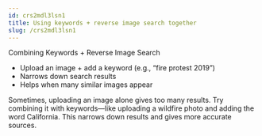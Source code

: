 ```yaml
---
id: crs2mdl3lsn1
title: Using keywords + reverse image search together
slug: /crs2mdl3lsn1
---
```


Combining Keywords + Reverse Image Search
- Upload an image + add a keyword (e.g., “fire protest 2019”)
- Narrows down search results
- Helps when many similar images appear

Sometimes, uploading an image alone gives too many results. Try combining it with keywords—like uploading a wildfire photo and adding the word California. This narrows down results and gives more accurate sources.